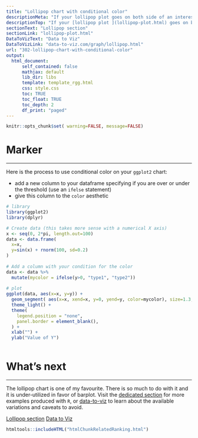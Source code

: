 ```yaml
---
title: "Lollipop chart with conditional color"
descriptionMeta: "If your lollipop plot goes on both side of an interesting threshold, you probably want to change the color of its components conditionally. Here is how using R and ggplot2"
descriptionTop: "If your [lollipop plot ](lollipop-plot.html) goes on both side of an interesting threshold, you probably want to change the color of its components conditionally. Here is how using `R` and [ggplot2](ggplot2.html)"
sectionText: "Lollipop section"
sectionLink: "lollipop-plot.html"
DataToVizText: "Data to Viz"
DataToVizLink: "data-to-viz.com/graph/lollipop.html"
url: "302-lollipop-chart-with-conditional-color"
output:
  html_document:
      self_contained: false    
      mathjax: default
      lib_dir: libs
      template: template_rgg.html
      css: style.css
      toc: TRUE
      toc_float: TRUE
      toc_depth: 2
      df_print: "paged"
---
```



```r
knitr::opts_chunk$set( warning=FALSE, message=FALSE)
```

<div class="container">




# Marker
***

<div class = "row">

<div class = "col-md-6  col-sm-12 align-self-center">

Here is the process to use conditional color on your `ggplot2` chart:

- add a new column to your dataframe specifying if you are over or under the threshold (use an `ifelse` statement)
- give this column to the `color` aesthetic


</div>


<div class = "col-md-6  col-sm-12">

```r
# library
library(ggplot2)
library(dplyr)

# Create data (this takes more sense with a numerical X axis)
x <- seq(0, 2*pi, length.out=100)
data <- data.frame(
  x=x, 
  y=sin(x) + rnorm(100, sd=0.2)
)
 
# Add a column with your condition for the color
data <- data %>% 
  mutate(mycolor = ifelse(y>0, "type1", "type2"))
 
# plot
ggplot(data, aes(x=x, y=y)) +
  geom_segment( aes(x=x, xend=x, y=0, yend=y, color=mycolor), size=1.3, alpha=0.9) +
  theme_light() +
  theme(
    legend.position = "none",
    panel.border = element_blank(),
  ) +
  xlab("") +
  ylab("Value of Y")
```

</div>
</div>



```r
```












# What's next
***

The lollipop chart is one of my favourite. There is so much to do with it and it is under-utilized in favor of barplot. Visit the [dedicated section](lollipop-plot.html) for more examples produced with `R`, or [data-to-viz](https://www.data-to-viz.com/graph/lollipop.html) to learn about the available variations and caveats to avoid.

<a class="btn btn-secondary" href="lollipop-plot.html">Lollipop section</a>
<a class="btn btn-secondary" href="https://www.data-to-viz.com/graph/lollipop.html">Data to Viz</a>


<!-- Close container -->
</div>




```r
htmltools::includeHTML("htmlChunkRelatedRanking.html")
```
